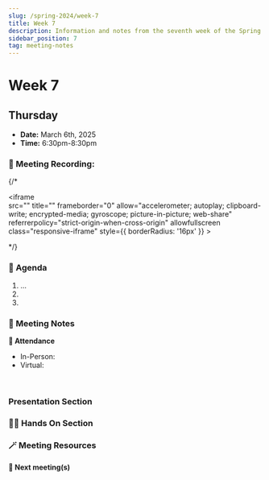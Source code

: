 ```yaml
---
slug: /spring-2024/week-7
title: Week 7
description: Information and notes from the seventh week of the Spring 2025 semester for the UMass Lowell Cloud Computing Club. 
sidebar_position: 7
tag: meeting-notes
---
```


# Week 7

## Thursday

- **Date:** March 6th, 2025
- **Time:** 6:30pm-8:30pm

### 🎥 Meeting Recording:
{/* <div class="iframe-container">
    <iframe  
        src="" 
        title="" 
        frameborder="0" 
        allow="accelerometer; autoplay; clipboard-write; encrypted-media; gyroscope; picture-in-picture; web-share" 
        referrerpolicy="strict-origin-when-cross-origin" 
        allowfullscreen
        class="responsive-iframe"
        style={{
            borderRadius: '16px'
        }}
    >
    </iframe>
</div> */}


### 🚩 Agenda
1. ...
2. 
3. 


### 📓 Meeting Notes

**📄 Attendance**
- In-Person: 
- Virtual: 
<br/>

### Presentation Section

### 🧑‍💻 Hands On Section

### 🪄 Meeting Resources

#### 🚀 Next meeting(s)